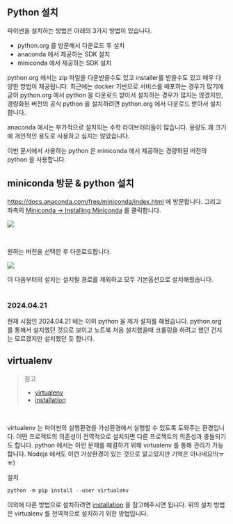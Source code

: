 ## Python 설치
파이썬을 설치하는 방법은 아래의 3가지 방법이 있습니다.
- python.org 를 방문해서 다운로드 후 설치
- anaconda 에서 제공하는 SDK 설치
- miniconda 에서 제공하는 SDK 설치

python.org 에서는 zip 파일을 다운받을수도 있고 installer를 받을수도 있고 매우 다양한 방법이 제공됩니다. 최근에는 docker 기반으로 서비스를 배포하는 경우가 많기에 굳이 python.org 에서 python 을 다운로드 받아서 설치하는 경우가 많지는 않겠지만, 경량화된 버전의 공식 python 을 설치하려면 python.org 에서 다운로드 받아서 설치합니다.<br/>

anaconda 에서는 부가적으로 설치되는 수학 라이브러리들이 많습니다. 용량도 꽤 크기에 개인적인 용도로 사용하고 싶지는 않았습니다.<br/>

이번 문서에서 사용하는 python 은 miniconda 에서 제공하는 경량화된 버전의 python 을 사용합니다.<br/>



## miniconda 방문 & python 설치

https://docs.anaconda.com/free/miniconda/index.html 에 방문합니다. 그리고 좌측의 [Miniconda → Installing Miniconda](https://docs.anaconda.com/free/miniconda/miniconda-install/) 를 클릭합니다.

![](./img/python-install/miniconda-1.png)

<br/>



원하는 버전을 선택한 후 다운로드합니다.

![](./img/python-install/miniconda-2.png)

이 다음부터의 설치는 설치될 경로를 제외하고 모두 기본옵션으로 설치해줬습니다.<br/>
<br/>

### 2024.04.21

현재 시점인 2024.04.21 에는 이미 python 을 제가 설치를 해뒀습니다. python.org 를 통해서 설치했던 것으로 보이고 노트북 처음 설치했을때 크롤링을 하려고 했던 건지는 모르겠지만 설치했던 듯 합니다. <br/>



## virtualenv 

> 참고
>
> - [virtualenv](https://virtualenv.pypa.io/en/latest/)
> - [installation](https://virtualenv.pypa.io/en/latest/installation.html)

<br/>



virtualenv 는 파이썬의 실행환경을 가상환경에서 실행할 수 있도록 도와주는 환경입니다. 어떤 프로젝트의 의존성이 전역적으로 설치되면 다른 프로젝트의 의존성과 충돌되기도 합니다. python 에서는 이런 문제를 해결하기 위해 virtualenv 를 통해 관리가 가능합니다. Nodejs 에서도 이런 가상환경이 있는 것으로 알고있지만 기억은 아나네요!!(ㅠㅠ)<br/>



설치

```python
python -m pip install --user virtualenv
```

이외에 다른 방법으로 설치하려면 [installation](https://virtualenv.pypa.io/en/latest/installation.html) 을 참고해주시면 됩니다. 위의 설치 방법은 virtualenv 를 전역적으로 설치하기 위한 방법입니다.<br/>



